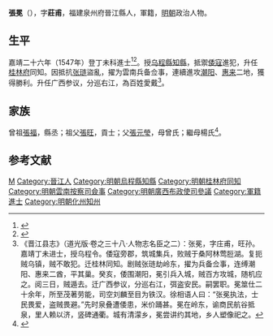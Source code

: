 {{Otheruses|other=名为张冕的其他人物|张冕}}
{{明清人物信息框
| 姓名 = 張冕
| 原名 =
| 圖片名稱= 
| 圖片大小 =
| 圖片說明 = 
| 最高職務 = 廣西按察使司參議
| 國家 = 大明 
| 爵位 =
| 籍貫 = 福建泉州府晉江縣
| 族裔 = 
| 字號 = 字莊甫
| 諡號 =
| 出生日期 = 生年不詳
| 出生地點 =
| 逝世日期 = 卒年不詳
| 逝世地點 =
| 墓葬 =
| 配偶 = 
| 親屬 = 
| 出身 =
* 福建鄉試第六名
* 嘉靖二十六年丁未科同進士出身
| 經歷 =
| 著作 =  
}}
'''張冕'''（{{bd|？||？|catIdx=}}），字'''莊甫'''，福建泉州府晉江縣人，軍籍，[[明朝|明朝]]政治人物。

== 生平 ==
嘉靖二十六年（1547年）登丁未科進士<ref>{{Cite book|title=《皇明贡举考》卷五|author=[[张朝瑞|张朝瑞]]|publisher=《续修四库全书》史部第828册|year=|isbn=|location=|pages=}}</ref><ref>{{Cite book|title=贡举志五种 上|author=鲁小俊，江俊伟著|publisher=武汉大学出版社|year=2009|isbn=978-7-307-07043-1|location=武汉|pages=}}</ref>。授[[乌程縣|乌程縣]][[知縣|知縣]]，抵禦[[倭寇|倭寇]]進犯，升任[[桂林府|桂林府]]同知。因抵抗[[张琏|张琏]]盜亂，擢为雲南兵备佥事，連續進攻[[潮阳|潮阳]]、[[惠来|惠来]]二地，獲得勝利。升任广西参议，分巡右江，為百姓愛戴<ref>《晋江县志》（道光版·卷之三十八·人物志名臣之二）：张冕，字庄甫，旺孙。嘉靖丁未进士，授乌程令。倭寇旁郡，筑城集兵，败贼于桑阿林莺脰湖。复扼贼乌镇，贼不敢犯。迁桂林同知。剧贼张琏劫岭东，擢为兵备佥事，连缚潮阳、惠来二酋，平其巢。癸亥，倭围潮阳，冕引兵入城，贼百方攻城，随机应之。阅三日，贼遁去。迁广西参议，分巡右江，弭盗安民。嗣罢职。冕筮仕二十余年，所至茂著劳能，司空刘麟至目为铁汉。徐相语人曰：“张冕执法，士民畏爱，盗贼畏避。”先时泉叠遭倭患，米价踊甚。冕在岭东，谕商民航谷抵泉，里人赖以济，竖碑通衢。城有清濛乡，冕尝讲约其地，乡人塑像祀之。</ref>。

== 家族 ==
曾祖[[張福|張福]]，縣丞；祖父[[張旺|張旺]]，貢士；父[[張元瑩|張元瑩]]，母曾氏；繼母楊氏<ref>{{Cite book|title=天一阁藏明代科举录选刊 登科录 点校本|author=龚延明主编|publisher=宁波出版社|year=2016|isbn=978-7-5526-2320-8|location=宁波|pages=|quote=《天一閣藏明代科舉錄選刊.登科錄》之《嘉靖二十六年丁未科登科錄》}}</ref>。

==参考文献==
{{reflist}}

{{嘉靖二十六年丁未科殿試金榜}}

{{Authority control}}
{{DEFAULTSORT:Zhang張}}
[[Category:張姓|M]]
[[Category:晉江人|Category:晉江人]]
[[Category:明朝烏程縣知縣|Category:明朝烏程縣知縣]]
[[Category:明朝桂林府同知|Category:明朝桂林府同知]]
[[Category:明朝雲南按察司僉事|Category:明朝雲南按察司僉事]]
[[Category:明朝廣西布政使司參議|Category:明朝廣西布政使司參議]]
[[Category:軍籍進士|Category:軍籍進士]]
[[Category:明朝化州知州|Category:明朝化州知州]]